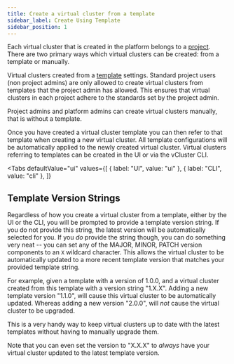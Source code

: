 ```yaml
---
title: Create a virtual cluster from a template
sidebar_label: Create Using Template
sidebar_position: 1
---
```



Each virtual cluster that is created in the platform belongs to a [project](../../../understand/what-are-projects.mdx). There are two primary ways which
virtual clusters can be created: from a template or manually.

Virtual clusters created from a [template](../../../understand/what-are-templates.mdx)
settings. Standard project users (non project admins) are only allowed to create virtual clusters
from templates that the project admin has allowed. This ensures that virtual clusters in
each project adhere to the standards set by the project admin.

Project admins and platform admins can create virtual clusters manually, that is without a template.


Once you have created a virtual cluster template you can then refer to that template when
creating a new virtual cluster. All template configurations will be automatically applied to the
newly created virtual cluster. Virtual clusters referring to templates can be created in the UI
or via the vCluster CLI.

<Tabs
  defaultValue="ui"
  values={[
    { label: "UI", value: "ui" },
    { label: "CLI", value: "cli" },
  ]}
>
  <TabItem value="ui">
    <PartialVirtualClusterCreateUI />
  </TabItem>
  <TabItem value="cli">
    <PartialVirtualClusterCreateCLI />
  </TabItem>
</Tabs>

## Template Version Strings

Regardless of how you create a virtual cluster from a template, either by the UI or the CLI, you will be prompted to provide a template version string. If you do not provide this string, the latest
version will be automatically selected for you. If you _do_ provide the string though, you can
do something very neat -- you can set any of the MAJOR, MINOR, PATCH version components to an
`X` wildcard character. This allows the virtual cluster to be automatically updated to a more recent
template version that matches your provided template string.

For example, given a template with a version of 1.0.0, and a virtual cluster created from this
template with a version string "1.X.X". Adding a new template version "1.1.0", will cause this
virtual cluster to be automatically updated. Whereas adding a new version "2.0.0", will _not_
cause the virtual cluster to be upgraded.

This is a very handy way to keep virtual clusters up to date with the latest templates without
having to manually upgrade them.

Note that you can even set the version to "X.X.X" to _always_ have your virtual cluster updated
to the latest template version.

<PartialVirtualClusterAirGapped />
